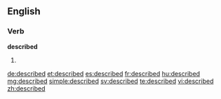 ==English==

===Verb===
'''described'''

# {{past of|describe}}

[[de:described]]
[[et:described]]
[[es:described]]
[[fr:described]]
[[hu:described]]
[[mg:described]]
[[simple:described]]
[[sv:described]]
[[te:described]]
[[vi:described]]
[[zh:described]]